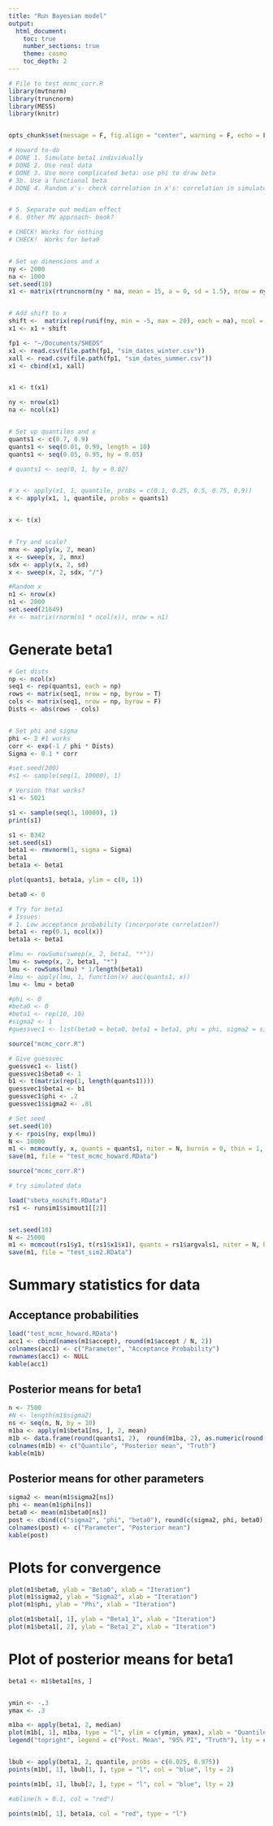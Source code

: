 ```yaml
--- 
title: "Run Bayesian model" 
output: 
  html_document: 
    toc: true 
    number_sections: true 
    theme: cosmo 
    toc_depth: 2
---
```



```r
# File to test mcmc_corr.R
library(mvtnorm)
library(truncnorm)
library(MESS)
library(knitr)


opts_chunk$set(message = F, fig.align = "center", warning = F, echo = F)
```




```r

# Howard to-do
# DONE 1. Simulate beta1 individually
# DONE 2. Use real data
# DONE 3. Use more complicated beta: use phi to draw beta
# 3b. Use a functional beta
# DONE 4. Random x's- check correlation in x's: correlation in simulated is very high


# 5. Separate out median effect
# 6. Other MV approach- book? 

```


```r

# CHECK! Works for nothing
# CHECK!  Works for beta0


# Set up dimensions and x
ny <- 2000
na <- 1000
set.seed(10)
x1 <- matrix(rtruncnorm(ny * na, mean = 15, a = 0, sd = 1.5), nrow = ny)


# Add shift to x
shift <-  matrix(rep(runif(ny, min = -5, max = 20), each = na), ncol = na, byrow = T)
x1 <- x1 + shift

fp1 <- "~/Documents/SHEDS"
x1 <- read.csv(file.path(fp1, "sim_dates_winter.csv"))
xall <- read.csv(file.path(fp1, "sim_dates_summer.csv"))
x1 <- cbind(x1, xall)


x1 <- t(x1)

ny <- nrow(x1)
na <- ncol(x1)


# Set up quantiles and x
quants1 <- c(0.7, 0.9)
quants1 <- seq(0.01, 0.99, length = 10)
quants1 <- seq(0.05, 0.95, by = 0.05)

# quants1 <- seq(0, 1, by = 0.02)


# x <- apply(x1, 1, quantile, probs = c(0.1, 0.25, 0.5, 0.75, 0.9))
x <- apply(x1, 1, quantile, probs = quants1)


x <- t(x)


# Try and scale?
mnx <- apply(x, 2, mean)
x <- sweep(x, 2, mnx)
sdx <- apply(x, 2, sd)
x <- sweep(x, 2, sdx, "/")

#Random x
n1 <- nrow(x)
n1 <- 2000
set.seed(21649)
#x <- matrix(rnorm(n1 * ncol(x)), nrow = n1)
```



# Generate beta1
```r

# Get dists
np <- ncol(x)
seq1 <- rep(quants1, each = np)
rows <- matrix(seq1, nrow = np, byrow = T)
cols <- matrix(seq1, nrow = np, byrow = F)
Dists <- abs(rows - cols)


# Set phi and sigma
phi <- 2 #1 works
corr <- exp(-1 / phi * Dists)
Sigma <- 0.1 * corr

#set.seed(200)
#s1 <- sample(seq(1, 10000), 1)

# Version that works?
s1 <- 5021

s1 <- sample(seq(1, 10000), 1)
print(s1)

s1 <- 8342
set.seed(s1)
beta1 <- rmvnorm(1, sigma = Sigma) 
beta1
beta1a <- beta1

plot(quants1, beta1a, ylim = c(0, 1))
```





```r

beta0 <- 0

# Try for beta1
# Issues:
# 1. Low acceptance probability (incorporate correlation?)
beta1 <- rep(0.1, ncol(x))
beta1a <- beta1

#lmu <- rowSums(sweep(x, 2, beta1, "*"))
lmu <- sweep(x, 2, beta1, "*")
lmu <- rowSums(lmu) * 1/length(beta1)
#lmu <- apply(lmu, 1, function(x) auc(quants1, x))
lmu <- lmu + beta0

#phi <- 0
#beta0 <- 0
#beta1 <- rep(10, 10)
#sigma2 <- 1
#guessvec1 <- list(beta0 = beta0, beta1 = beta1, phi = phi, sigma2 = sigma2)
```



```r

source("mcmc_corr.R")

# Give guessvec
guessvec1 <- list()
guessvec1$beta0 <- 1
b1 <- t(matrix(rep(1, length(quants1))))
guessvec1$beta1 <- b1
guessvec1$phi <- .2
guessvec1$sigma2 <- .01

# Set seed
set.seed(10)
y <- rpois(ny, exp(lmu))
N <- 10000
m1 <- mcmcout(y, x, quants = quants1, niter = N, burnin = 0, thin = 1, guessvec = guessvec1)
save(m1, file = "test_mcmc_howard.RData")
```


```r

source("mcmc_corr.R")

# try simulated data

load("sbeta_noshift.RData")
rs1 <- runsim1$simout1[[2]]


set.seed(10)
N <- 25000
m1 <- mcmcout(rs1$y1, t(rs1$x1$x1), quants = rs1$argvals1, niter = N, burnin = 0, thin = 1)
save(m1, file = "test_sim2.RData")


```





# Summary statistics for data

## Acceptance probabilities
```r
load("test_mcmc_howard.RData")
acc1 <- cbind(names(m1$accept), round(m1$accept / N, 2))
colnames(acc1) <- c("Parameter", "Acceptance Probability")
rownames(acc1) <- NULL
kable(acc1)
```

## Posterior means for beta1
```r
n <- 7500
#N <- length(m1$sigma2)
ns <- seq(n, N, by = 10)
m1ba <- apply(m1$beta1[ns, ], 2, mean)
m1b <- data.frame(round(quants1, 2),  round(m1ba, 2), as.numeric(round(beta1a, 2)))
colnames(m1b) <- c("Quantile", "Posterior mean", "Truth")
kable(m1b)
```

## Posterior means for other parameters
```r
sigma2 <- mean(m1$sigma2[ns])
phi <- mean(m1$phi[ns])
beta0 <- mean(m1$beta0[ns])
post <- cbind(c("sigma2", "phi", "beta0"), round(c(sigma2, phi, beta0), 4))
colnames(post) <- c("Parameter", "Posterior mean")
kable(post)
```



# Plots for convergence 
```r
plot(m1$beta0, ylab = "Beta0", xlab = "Iteration")
plot(m1$sigma2, ylab = "Sigma2", xlab = "Iteration")
plot(m1$phi, ylab = "Phi", xlab = "Iteration")

plot(m1$beta1[, 1], ylab = "Beta1_1", xlab = "Iteration")
plot(m1$beta1[, 2], ylab = "Beta1_2", xlab = "Iteration")
```

# Plot of posterior means for beta1
```r
beta1 <- m1$beta1[ns, ] 


ymin <- -.3
ymax <- .3

m1ba <- apply(beta1, 2, median)
plot(m1b[, 1], m1ba, type = "l", ylim = c(ymin, ymax), xlab = "Quantile", ylab = "Beta1")
legend("topright", legend = c("Post. Mean", "95% PI", "Truth"), lty = c(1, 2, 1), col = c("black", "blue", "red"))


lbub <- apply(beta1, 2, quantile, probs = c(0.025, 0.975))
points(m1b[, 1], lbub[1, ], type = "l", col = "blue", lty = 2)

points(m1b[, 1], lbub[2, ], type = "l", col = "blue", lty = 2)

#abline(h = 0.1, col = "red")

points(m1b[, 1], beta1a, col = "red", type = "l")
```

